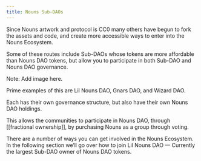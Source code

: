 ```yaml
---
title: Nouns Sub-DAOs
---
```


Since Nouns artwork and protocol is CC0 many others have begun to fork the assets and code, and create more accessible ways to enter into the Nouns Ecosystem. 

Some of these routes include Sub-DAOs whose tokens are more affordable than Nouns DAO tokens, but allow you to participate in both Sub-DAO and Nouns DAO governance. 

Note: Add image here.

Prime examples of this are Lil Nouns DAO, Gnars DAO, and Wizard DAO. 

Each has their own governance structure, but also have their own Nouns DAO holdings.

This allows the communities to participate in Nouns DAO, through [[fractional ownership]], by purchasing Nouns as a group through voting. 

There are a number of ways you can get involved in the Nouns Ecosystem. In the following section we’ll go over how to join Lil Nouns DAO — Currently the largest Sub-DAO owner of Nouns DAO tokens.

